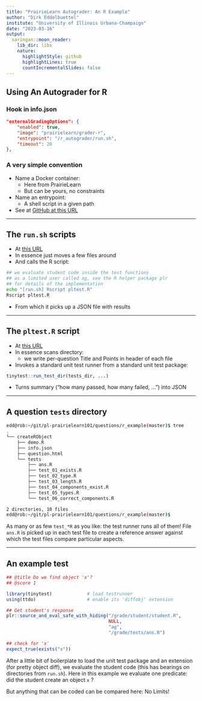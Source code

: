 ```yaml
---
title: "PrairieLearn Autograder: An R Example"
author: "Dirk Eddelbuettel"
institute: "University of Illinois Urbana-Champaign"
date: "2023-03-16"
output:
  xaringan::moon_reader:
    lib_dir: libs
    nature:
      highlightStyle: github
      highlightLines: true
      countIncrementalSlides: false
---
```



## Using An Autograder for R

### Hook in info.json

```json
"externalGradingOptions": {
    "enabled": true,
    "image": "prairielearn/grader-r",
    "entrypoint": "/r_autograder/run.sh",
    "timeout": 20
},
```

### A very simple convention

- Name a Docker container: 
  - Here from PrairieLearn
  - But can be yours, no constraints
- Name an entrypoint: 
  - A shell script in a given path
- See at [GitHub at this URL](https://github.com/PrairieLearn/PrairieLearn/tree/master/graders/r/r_autograder)

---

## The `run.sh` scripts

- At [this URL](https://github.com/PrairieLearn/PrairieLearn/blob/master/graders/r/r_autograder/run.sh)
- In essence just moves a few files around
- And calls the R script:
```sh
## we evaluate student code inside the test functions
## as a limited user called ag, see the R helper package plr
## for details of the implementation
echo "[run.sh] Rscript pltest.R"
Rscript pltest.R
```
- From which it picks up a JSON file with results

---

## The `pltest.R` script

- At [this URL](https://github.com/PrairieLearn/PrairieLearn/blob/master/graders/r/r_autograder/pltest.R)
- In essence scans directory: 
  - we write per-question Title and Points in header of each file
- Invokes a standard unit test runner from a standard unit test package:
```r
tinytest::run_test_dir(tests_dir, ...)
```
- Turns summary ("how many passed, how many failed, ...") into JSON

---

## A question `tests` directory

```sh
edd@rob:~/git/pl-prairielearn101/questions/r_example(master)$ tree
.
└── createRObject
    ├── demo.R
    ├── info.json
    ├── question.html
    └── tests
        ├── ans.R
        ├── test_01_exists.R
        ├── test_02_type.R
        ├── test_03_length.R
        ├── test_04_components_exist.R
        ├── test_05_types.R
        └── test_06_correct_components.R

2 directories, 10 files
edd@rob:~/git/pl-prairielearn101/questions/r_example(master)$ 
```

As many or as few `test_*R` as you like: the test runner runs all of them!
File  `ans.R` is picked up in each test file to create a reference answer
against which the test files compare particular aspects.


---

## An example test

```r
## @title Do we find object 'x'?
## @score 1

library(tinytest)             # load testrunner
using(ttdo)                   # enable its 'diffobj' extension

## Get student's response
plr::source_and_eval_safe_with_hiding("/grade/student/student.R",
                                      NULL,
                                      "ag",
                                      "/grade/tests/ans.R")

## check for 'x'
expect_true(exists("x"))
```

After a little bit of boilerplate to load the unit test package and an
extension (for pretty object diff), we evaluate the student code (this has
bearings on directories from `run.sh`). Here in this example we evaluate one
predicate: did the student create an object `x` ?

But anything that can be coded can be compared here: No Limits!


